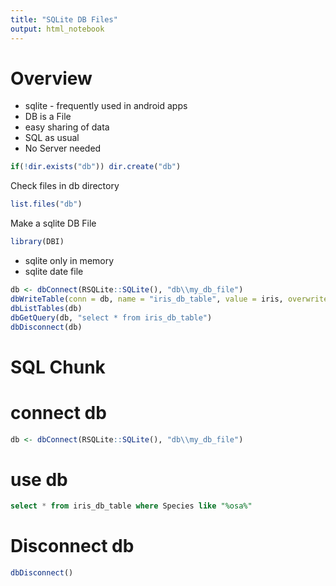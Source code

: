 ```yaml
---
title: "SQLite DB Files"
output: html_notebook
---
```


# Overview

- sqlite - frequently used in android apps
- DB is a File
- easy sharing of data
- SQL as usual
- No Server needed

```r
if(!dir.exists("db")) dir.create("db")
```

Check files in db directory

```r
list.files("db")
```

Make a sqlite DB File

```r
library(DBI)

```

- sqlite only in memory
- sqlite date file

```r
db <- dbConnect(RSQLite::SQLite(), "db\\my_db_file")
dbWriteTable(conn = db, name = "iris_db_table", value = iris, overwrite = FALSE, appand = FALSE)
dbListTables(db)
dbGetQuery(db, "select * from iris_db_table")
dbDisconnect(db)
```


# SQL Chunk

# connect db
```r
db <- dbConnect(RSQLite::SQLite(), "db\\my_db_file")
```

# use db

```sql
select * from iris_db_table where Species like "%osa%"
```


# Disconnect db
```r
dbDisconnect()
```











